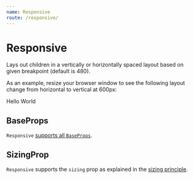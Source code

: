 ```yaml
---
name: Responsive
route: /responsive/
---
```



# Responsive 

Lays out children in a vertically or horizontally spaced layout based on given breakpoint (default is 480). 

As an example, resize your browser window to see the following layout change from horizontal to vertical at 600px:

<Playground>
  <Responsive breakpoint={600}>
    <Flex style={{backgroundColor: "lightskyblue"}}>Hello</Flex>
    <Flex style={{backgroundColor: "lightpink"}}>World</Flex>
  </Responsive>
</Playground>

## BaseProps

`Responsive` [supports all `BaseProps`][common-types].

## SizingProp

`Responsive` supports the `sizing` prop as explained in the [sizing principle][principle-sizing].


[common-types]:../common-types/
[principle-spacing]:../principle-spacing/
[principle-sizing]:../principle-sizing/
